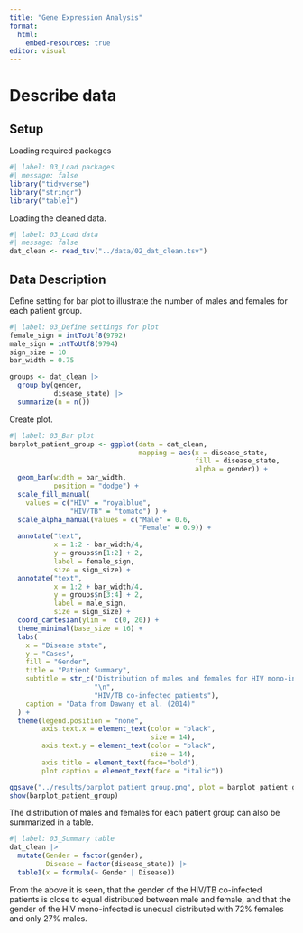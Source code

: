 ```yaml
---
title: "Gene Expression Analysis"
format:
  html:
    embed-resources: true
editor: visual
---
```


# Describe data

## Setup

Loading required packages

```r
#| label: 03_Load packages
#| message: false
library("tidyverse")
library("stringr")
library("table1")
```

Loading the cleaned data.

```r
#| label: 03_Load data
#| message: false
dat_clean <- read_tsv("../data/02_dat_clean.tsv")
```

## Data Description

Define setting for bar plot to illustrate the number of males and females for each patient group.

```r
#| label: 03_Define settings for plot
female_sign = intToUtf8(9792)
male_sign = intToUtf8(9794)
sign_size = 10
bar_width = 0.75

groups <- dat_clean |> 
  group_by(gender,
           disease_state) |> 
  summarize(n = n())
```

Create plot.

```r
#| label: 03_Bar plot
barplot_patient_group <- ggplot(data = dat_clean,
                                mapping = aes(x = disease_state,
                                              fill = disease_state,
                                              alpha = gender)) +
  geom_bar(width = bar_width,
           position = "dodge") +
  scale_fill_manual(
    values = c("HIV" = "royalblue", 
               "HIV/TB" = "tomato") ) +
  scale_alpha_manual(values = c("Male" = 0.6,
                                "Female" = 0.9)) +
  annotate("text", 
           x = 1:2 - bar_width/4, 
           y = groups$n[1:2] + 2, 
           label = female_sign, 
           size = sign_size) +
  annotate("text", 
           x = 1:2 + bar_width/4,
           y = groups$n[3:4] + 2, 
           label = male_sign, 
           size = sign_size) +
  coord_cartesian(ylim =  c(0, 20)) +
  theme_minimal(base_size = 16) + 
  labs(
    x = "Disease state",
    y = "Cases",
    fill = "Gender",
    title = "Patient Summary",
    subtitle = str_c("Distribution of males and females for HIV mono-infected and",
                     "\n",
                     "HIV/TB co-infected patients"),
    caption = "Data from Dawany et al. (2014)"
  ) +
  theme(legend.position = "none",
        axis.text.x = element_text(color = "black", 
                                   size = 14),
        axis.text.y = element_text(color = "black", 
                                   size = 14),
        axis.title = element_text(face="bold"),
        plot.caption = element_text(face = "italic"))

ggsave("../results/barplot_patient_group.png", plot = barplot_patient_group)
show(barplot_patient_group)
```

The distribution of males and females for each patient group can also be summarized in a table.

```r
#| label: 03_Summary table
dat_clean |>
  mutate(Gender = factor(gender),
         Disease = factor(disease_state)) |> 
  table1(x = formula(~ Gender | Disease))


```

From the above it is seen, that the gender of the HIV/TB co-infected patients is close to equal distributed between male and female, and that the gender of the HIV mono-infected is unequal distributed with 72% females and only 27% males.
